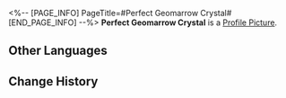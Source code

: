 <%-- [PAGE_INFO]
PageTitle=#Perfect Geomarrow Crystal#
[END_PAGE_INFO] --%>
{{Item Infobox
|id          = 140178
|image       = Item Perfect Geomarrow Crystal.png
|type        = Mission Item
|invCategory = Missions
|rarity      = 3
|effect      = 
|description = A fist-sized geomarrow crystal, reflecting an indigo luster.<br />That supervisor Antonia probably knows how much it's worth.
}}
'''Perfect Geomarrow Crystal''' is a [[Profile Picture]].

==Other Languages==
{{Other Languages
|en   = Perfect Geomarrow Crystal
|zhs  = 完美的地髓结晶
|zht  = 完美的地髓結晶
|ja   = 完璧な地髄結晶
|ko   = 완벽한 지오매로우 결정
|es   = Cristal de geomédula perfecto
|fr   = Cristal de géomoelle parfait
|ru   = Совершенный кристалл геосущности
|th   = Geomarrow Crystal ที่สมบูรณ์แบบ
|vi   = Kết Tinh Tủy Ngầm Hoàn Hảo
|de   = Perfekter Geomark-Kristall
|id   = Kristal Geomarrow yang Sempurna
|pt   = Cristal de Geoessência Perfeito
}}

==Change History==
{{Change History|1.0}}